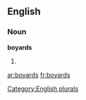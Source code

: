 ==English==

===Noun===
'''boyards'''

# {{plural of|[[boyard]]}}

[[Category:English plurals]]

[[ar:boyards]]
[[fr:boyards]]